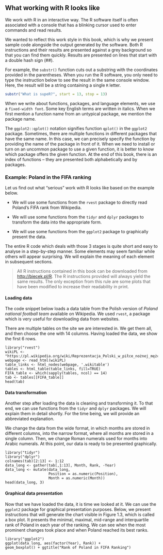 ## What working with R looks like {#part1_2}

We work with R in an interactive way. The R software itself is often associated with a console that has a blinking cursor used to enter commands and read results.

We wanted to reflect this work style in this book, which is why we present sample code alongside the output generated by the software. Both R instructions and their results are presented against a grey background so that you can find them quickly. Results are presented on lines that start with a double hash sign (##).

For example, the `substr()` function cuts out a substring with the coordinates provided in the parentheses. When you run the R software, you only need to type the instruction below to see the result in the same console window. Here, the result will be a string containing a single `R` letter.

```r
substr("What is supeR?", start = 13, stop = 13)
```

When we write about functions, packages, and language elements, we use a `fixed-width font`. Some key English terms are written in italics. When we first mention a function name from an untypical package, we mention the package name.

The `ggplot2::qplot()` notation signifies function `qplot()` in the `ggplot2` package. Sometimes, there are multiple functions in different packages that have the same name. In this case, we can precisely specify the function by providing the name of the package in front of it. When we need to install or turn on an uncommon package to use a given function, it is better to know which package offers the given function. At the end of this book, there is an index of functions – they are presented both alphabetically and by packages.

### Example: Poland in the FIFA ranking {#part_121}

Let us find out what “serious” work with R looks like based on the example below.

 * We will use some functions from the `rvest` package to directly read Poland’s FIFA rank from Wikipedia.
 
 * We will use some functions from the `tidyr` and `dplyr` packages to transform the data into the appropriate form.
 
 * We will use some functions from the `ggplot2` package to graphically present the data.
 
The entire R code which deals with those 3 stages is quite short and easy to analyse in a step-by-step manner. Some elements may seem familiar while others will appear surprising. We will explain the meaning of each element in subsequent sections.

> All R instructions contained in this book can be downloaded from [http://biecek.pl/R](http://biecek.pl/R).
The R instructions provided will always yield the same results. The only exception from this rule are some plots that have been modified to increase their readability in print.

#### Loading data {#part_1211}

The code snippet below loads a data table from the Polish version of *Poland national football team* available on Wikipedia. We used `rvest`, a package which is very useful for downloading data from websites.

There are multiple tables on the site we are interested in. We get them all, and then choose the one with 14 columns. Having loaded the data, we show the first 6 rows.

```
library("rvest")
wikiPL <- "https://pl.wikipedia.org/wiki/Reprezentacja_Polski_w_piłce_nożnej_mężczyzn"
webpage <- read_html(wikiPL)
table_links <- html_nodes(webpage, '.wikitable')
tables <- html_table(table_links, fill=TRUE)
FIFA_table <- which(sapply(tables, ncol) == 14)
tab <- tables[[FIFA_table]]
head(tab)
```

#### Data transformation {#part_1212}

Another step after loading the data is cleaning and transforming it. To that end, we can use functions from the `tidyr` and `dplyr` packages. We will explain them in detail shortly. For the time being, we will provide an abbreviated explanation.

We change the data from the wide format, in which months are stored in different columns, into the narrow format, where all months are stored in a single column. Then, we change Roman numerals used for months into Arabic numerals. At this point, our data is ready to be presented graphically.

```
library("tidyr")
library("dplyr")
colnames(tab)[2:13] <- 1:12
data_long <- gather(tab[,1:13], Month, Rank, -Year)
data_long <- mutate(data_long,
                    Position = as.numeric(Position),
                    Month = as.numeric(Month))
head(data_long, 3)
```

#### Graphical data presentation {#part_1213}

Now that we have loaded the data, it is time we looked at it. We can use the `ggplot2` package for graphical presentation purposes. Below, we present instructions that will generate the chart visible in Figure 1.3, which is called a box plot. It presents the minimal, maximal, mid-range and interquartile rank of Poland in each year of the ranking. We can see when the most prominent changes took place and when Poland reached its best ranks.

```
library("ggplot2")
ggplot(data_long, aes(factor(Year), Rank)) +
geom_boxplot() + ggtitle("Rank of Poland in FIFA Ranking")
```
